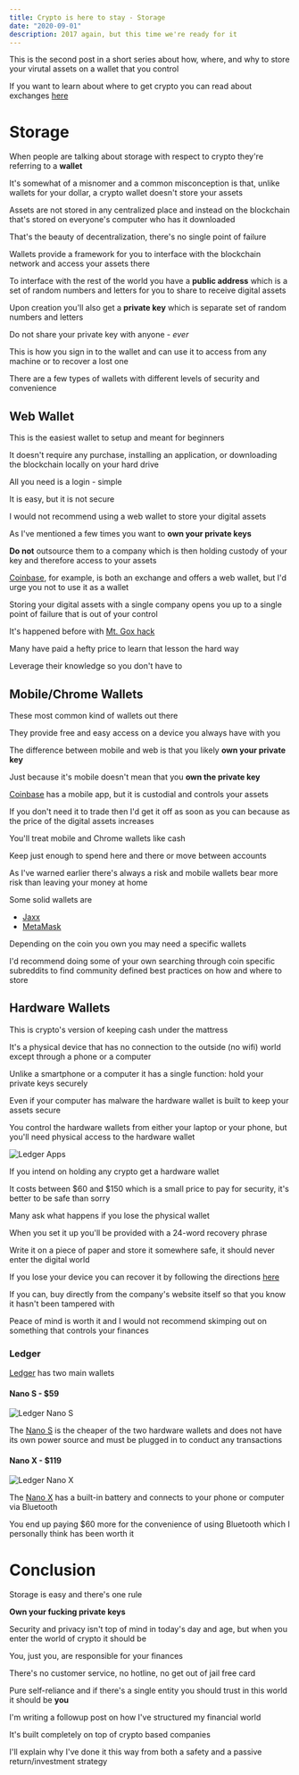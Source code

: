 ```yaml
---
title: Crypto is here to stay - Storage
date: "2020-09-01"
description: 2017 again, but this time we're ready for it
---
```


This is the second post in a short series about how, where, and why to store your virutal assets on a wallet that you control

If you want to learn about where to get crypto you can read about exchanges [here](/blog/crypto_here_to_stay_exchanges)

# Storage

When people are talking about storage with respect to crypto they're referring to a **wallet**

It's somewhat of a misnomer and a common misconception is that, unlike wallets for your dollar, a crypto wallet doesn't store your assets

Assets are not stored in any centralized place and instead on the blockchain that's stored on everyone's computer who has it downloaded

That's the beauty of decentralization, there's no single point of failure

Wallets provide a framework for you to interface with the blockchain network and access your assets there

To interface with the rest of the world you have a **public address** which is a set of random numbers and letters for you to share to receive digital assets

Upon creation you'll also get a **private key** which is separate set of random numbers and letters

Do not share your private key with anyone - _ever_

This is how you sign in to the wallet and can use it to access from any machine or to recover a lost one

There are a few types of wallets with different levels of security and convenience

## Web Wallet

This is the easiest wallet to setup and meant for beginners

It doesn't require any purchase, installing an application, or downloading the blockchain locally on your hard drive

All you need is a login - simple

It is easy, but it is not secure

I would not recommend using a web wallet to store your digital assets

As I've mentioned a few times you want to **own your private keys**

**Do not** outsource them to a company which is then holding custody of your key and therefore access to your assets

[Coinbase](https://www.coinbase.com/join/delgad_pc4), for example, is both an exchange and offers a web wallet, but I'd urge you not to use it as a wallet

Storing your digital assets with a single company opens you up to a single point of failure that is out of your control

It's happened before with [Mt. Gox hack](/blog/crypto_here_to_stay_exchanges#Hacks)

Many have paid a hefty price to learn that lesson the hard way

Leverage their knowledge so you don't have to

## Mobile/Chrome Wallets

These most common kind of wallets out there

They provide free and easy access on a device you always have with you

The difference between mobile and web is that you likely **own your private key**

Just because it's mobile doesn't mean that you **own the private key**

[Coinbase](https://www.coinbase.com/join/delgad_pc4) has a mobile app, but it is custodial and controls your assets

If you don't need it to trade then I'd get it off as soon as you can because as the price of the digital assets increases

You'll treat mobile and Chrome wallets like cash

Keep just enough to spend here and there or move between accounts

As I've warned earlier there's always a risk and mobile wallets bear more risk than leaving your money at home

Some solid wallets are

- [Jaxx](https://www.jaxx.io/downloads)
- [MetaMask](https://metamask.io/download.html)

Depending on the coin you own you may need a specific wallets

I'd recommend doing some of your own searching through coin specific subreddits to find community defined best practices on how and where to store

## Hardware Wallets

This is crypto's version of keeping cash under the mattress

It's a physical device that has no connection to the outside (no wifi) world except through a phone or a computer

Unlike a smartphone or a computer it has a single function: hold your private keys securely

Even if your computer has malware the hardware wallet is built to keep your assets secure

You control the hardware wallets from either your laptop or your phone, but you'll need physical access to the hardware wallet

![Ledger Apps](./ledger_apps.png)

If you intend on holding any crypto get a hardware wallet

It costs between $60 and $150 which is a small price to pay for security, it's better to be safe than sorry

Many ask what happens if you lose the physical wallet

When you set it up you'll be provided with a 24-word recovery phrase

Write it on a piece of paper and store it somewhere safe, it should never enter the digital world

If you lose your device you can recover it by following the directions [here](https://support.ledger.com/hc/en-us/articles/115005297709-Export-your-accounts)

If you can, buy directly from the company's website itself so that you know it hasn't been tampered with

Peace of mind is worth it and I would not recommend skimping out on something that controls your finances

### Ledger

[Ledger](https://shop.ledger.com/?r=1b573d49e0e0) has two main wallets

#### Nano S - \$59

![Ledger Nano S](./ledger_nano_s.png)

The [Nano S](https://shop.ledger.com/products/ledger-nano-s?r=1b573d49e0e0) is the cheaper of the two hardware wallets and does not have its own power source and must be plugged in to conduct any transactions

#### Nano X - \$119

![Ledger Nano X](./ledger_nano_x.png)

The [Nano X](https://shop.ledger.com/products/ledger-nano-x?r=1b573d49e0e0) has a built-in battery and connects to your phone or computer via Bluetooth

You end up paying \$60 more for the convenience of using Bluetooth which I personally think has been worth it

# Conclusion

Storage is easy and there's one rule

**Own your fucking private keys**

Security and privacy isn't top of mind in today's day and age, but when you enter the world of crypto it should be

You, just you, are responsible for your finances

There's no customer service, no hotline, no get out of jail free card

Pure self-reliance and if there's a single entity you should trust in this world it should be **you**

I'm writing a followup post on how I've structured my financial world

It's built completely on top of crypto based companies

I'll explain why I've done it this way from both a safety and a passive return/investment strategy
